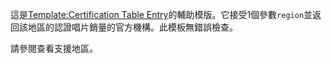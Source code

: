{{Documentation subpage}}
這是[[Template:Certification Table Entry]]的輔助模版。它接受1個參數<code>region</code>並返回該地區的認證唱片銷量的官方機構。此模板無錯誤檢查。

請參閱{{tl|Certification Table Entry}}查看支援地區。
<includeonly>
<!-- CATEGORIES AND INTERWIKIS HERE, THANKS -->

</includeonly>